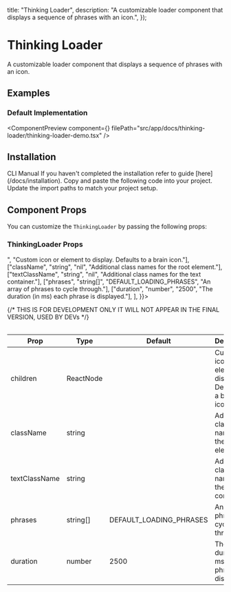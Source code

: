 
  title: "Thinking Loader",
  description: "A customizable loader component that displays a sequence of phrases with an icon.",
});

# Thinking Loader

A customizable loader component that displays a sequence of phrases with an icon.

## Examples

### Default Implementation

<ComponentPreview
  component={<ThinkingLoaderDemo />}
  filePath="src/app/docs/thinking-loader/thinking-loader-demo.tsx"
/>

## Installation

<Tabs defaultValue="cli">
  <TabsList>
    <TabsTrigger value="cli">CLI</TabsTrigger>
    <TabsTrigger value="manual">Manual</TabsTrigger>
  </TabsList>
  <TabsContent value="cli">
    <InstallationCli value="thinking-loader" />
  </TabsContent>
  <TabsContent value="manual">
    <Steps>
      <Step>
        If you haven't completed the installation refer to guide [here](/docs/installation).
      </Step>
      <Step>Copy and paste the following code into your project.</Step>
      <CodeBlock filePath="src/components/content/thinking-loader.tsx" />
      <Step>Update the import paths to match your project setup.</Step>
    </Steps>
  </TabsContent>
</Tabs>

## Component Props

You can customize the `ThinkingLoader` by passing the following props:

### ThinkingLoader Props

<Table data={{
  headers: ["Prop", "Type", "Default", "Description"],
  rows: [
    ["children", "ReactNode", "<Brain />", "Custom icon or element to display. Defaults to a brain icon."],
    ["className", "string", "nil", "Additional class names for the root element."],
    ["textClassName", "string", "nil", "Additional class names for the text container."],
    ["phrases", "string[]", "DEFAULT_LOADING_PHRASES", "An array of phrases to cycle through."],
    ["duration", "number", "2500", "The duration (in ms) each phrase is displayed."],
  ],
}}>

{/* THIS IS FOR DEVELOPMENT ONLY IT WILL NOT APPEAR IN THE FINAL VERSION, USED BY DEVs */}

| Prop          | Type      | Default                 | Description                                                  |
| ------------- | --------- | ----------------------- | ------------------------------------------------------------ |
| children      | ReactNode |                         | Custom icon or element to display. Defaults to a brain icon. |
| className     | string    |                         | Additional class names for the root element.                 |
| textClassName | string    |                         | Additional class names for the text container.               |
| phrases       | string[]  | DEFAULT_LOADING_PHRASES | An array of phrases to cycle through.                        |
| duration      | number    | 2500                    | The duration (in ms) each phrase is displayed.               |

</Table>

<PrevNextBtn current="thinking-loader" />
